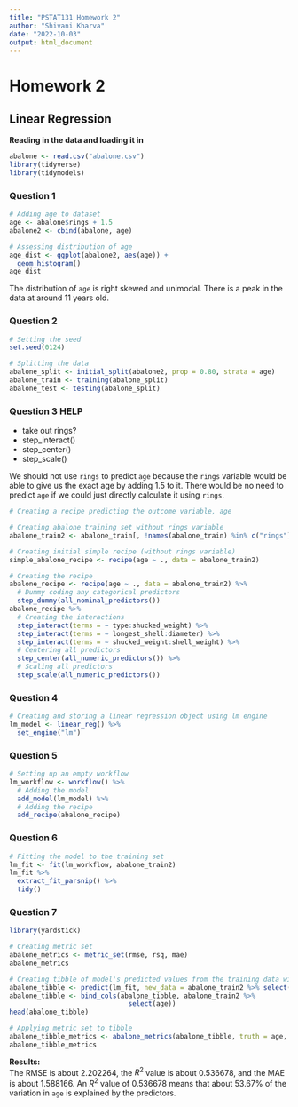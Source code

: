 ```yaml
---
title: "PSTAT131 Homework 2"
author: "Shivani Kharva"
date: "2022-10-03"
output: html_document
---
```


# Homework 2  

## Linear Regression  

**Reading in the data and loading it in**   
```r
abalone <- read.csv("abalone.csv")
library(tidyverse)
library(tidymodels)
```

### Question 1  

```r
# Adding age to dataset
age <- abalone$rings + 1.5
abalone2 <- cbind(abalone, age)

# Assessing distribution of age
age_dist <- ggplot(abalone2, aes(age)) +
  geom_histogram()
age_dist
```

The distribution of `age` is right skewed and unimodal. There is a peak in the data at around 11 years old.  

### Question 2  

```r
# Setting the seed
set.seed(0124)  

# Splitting the data
abalone_split <- initial_split(abalone2, prop = 0.80, strata = age)
abalone_train <- training(abalone_split)
abalone_test <- testing(abalone_split)
```

### Question 3  HELP
- take out rings?
- step_interact()
- step_center()
- step_scale()

We should not use `rings` to predict `age` because the `rings` variable would be able to give us the exact age by adding 1.5 to it. There would be no need to predict `age` if we could just directly calculate it using `rings`.  

```r
# Creating a recipe predicting the outcome variable, age

# Creating abalone training set without rings variable
abalone_train2 <- abalone_train[, !names(abalone_train) %in% c("rings")]

# Creating initial simple recipe (without rings variable)
simple_abalone_recipe <- recipe(age ~ ., data = abalone_train2)

# Creating the recipe
abalone_recipe <- recipe(age ~ ., data = abalone_train2) %>%
  # Dummy coding any categorical predictors
  step_dummy(all_nominal_predictors())
abalone_recipe %>%
  # Creating the interactions
  step_interact(terms = ~ type:shucked_weight) %>%
  step_interact(terms = ~ longest_shell:diameter) %>%
  step_interact(terms = ~ shucked_weight:shell_weight) %>%
  # Centering all predictors
  step_center(all_numeric_predictors()) %>%
  # Scaling all predictors
  step_scale(all_numeric_predictors())
```

### Question 4  

```r
# Creating and storing a linear regression object using lm engine
lm_model <- linear_reg() %>%
  set_engine("lm")
```

### Question 5  

```r
# Setting up an empty workflow
lm_workflow <- workflow() %>%
  # Adding the model
  add_model(lm_model) %>%
  # Adding the recipe
  add_recipe(abalone_recipe)
```

### Question 6   

```r
# Fitting the model to the training set
lm_fit <- fit(lm_workflow, abalone_train2)
lm_fit %>%
  extract_fit_parsnip() %>%
  tidy()
```

### Question 7   

```r
library(yardstick)

# Creating metric set
abalone_metrics <- metric_set(rmse, rsq, mae)
abalone_metrics

# Creating tibble of model's predicted values from the training data with actual observed ages
abalone_tibble <- predict(lm_fit, new_data = abalone_train2 %>% select(-age))
abalone_tibble <- bind_cols(abalone_tibble, abalone_train2 %>% 
                              select(age))
head(abalone_tibble)

# Applying metric set to tibble
abalone_tibble_metrics <- abalone_metrics(abalone_tibble, truth = age, estimate = .pred)
abalone_tibble_metrics
```

**Results:**  
The RMSE is about 2.202264, the $R^2$ value is about 0.536678, and the MAE is about 1.588166. An $R^2$ value of 0.536678 means that about 53.67% of the variation in `age` is explained by the predictors.  








